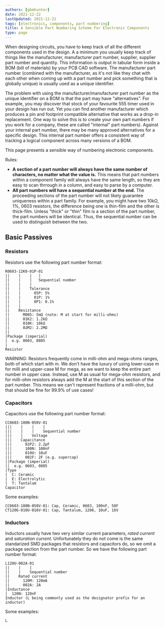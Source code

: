 ```yaml
---
authors: [gbmhunter]
date: 2021-12-22
lastUpdated: 2021-12-22
tags: [electronics, components, part numbering]
title: A Sensible Part Numbering Scheme For Electronic Components
type: page
---
```


When designing circuits, you have to keep track of all the different components used in the design. A a minimum you usually keep track of things like the manufacturer, manufacturer part number, supplier, supplier part number and quantity. This information is output in tabular form inside a BOM (bill of materials) by your PCB CAD software. The manufacturer part number (combined with the manufacturer, as it's not like they chat with each other when coming up with a part number and pick something that is globally unique) is usually used as a unique identifier.

The problem with using the manufacturer/manufacturer part number as the unique identifier on a BOM is that the part may have "alternatives". For example, you may discover that stock of your favourite 555 timer used in your design has run out. Yet you can find another manufacturer which produces a pin and footprint compatible alternative that works as a drop-in replacement. One way to solve this is to create your own part numbers if you work for a company, these are called "internal" part numbers). Against your internal part number, there may be many approved alternatives for a specific design. This internal part number offers a consistent way of tracking a logical component across many versions of a BOM.

This page presents a sensible way of numbering electronic components.

Rules:

* **A section of a part number will always have the same number of characters, no matter what the value is.** This means that part numbers within a component family will always have the same length, so they are easy to scan thrrough in a column, and easy to parse by a computer.
* **All part numbers will have a sequential number at the end.** The proceeding sections of the part number will not likely guarantee uniqueness within a part family. For example, you might have two 10kΩ, 1%, 0603 resistors, the difference being one is thin-film and the other is thick-film. Unless "thick" or "thin" film is a section of the part number, the part numbers will be identical. Thus, the sequential number can be used to distinguish between the two.

## Basic Passives

### Resistors

Resistors use the following part number format:

```text
R0603-12K0-01P-01
||    |    |   |
||    |    |   Sequential number
||    |    |
||    |    Tolerance
||    |      05P: 5%
||    |      01P: 1%
||    |      0P1: 0.1%
||    |
||    Resistance
||      M005: 5mΩ (note: M at start for milli-ohms)
||      01K2: 1.2kΩ
||      010K: 10kΩ
||      02M2: 2.2MΩ
||
|Package (imperial)
|  e.g. 0603, 0805
|
Resistor
```

WARNING: Resistors frequently come in milli-ohm and mega-ohms ranges, both of which start with m. We don't have the luxury of using lower-case m for milli and upper-case M for mega, as we want to keep the entire part number in upper case. Instead, use M as usual for mega-ohm resistors, and for milli-ohm resistors always add the M at the start of this section of the part number. This means we can't represent fractions of a milli-ohm, but that should be fine for 99.9% of use cases!

### Capacitors

Capacitors use the following part number format:

```text
CC0603-100N-050V-01
|||    |    |    |
|||    |    |    Sequential number
|||    |    Voltage
|||    Capacitance
|||      02P2: 2.2pF
|||      100N: 100nF
|||      010U: 10uF
|||      002F: 2F (e.g. supercap)
||Package (imperial)
||  e.g. 0603, 0805
|Type
|  C: Ceramic
|  E: Electrolytic
|  T: Tantalum
Capacitor
```

Some examples:

```text
CC0603-100N-050V-01: Cap, Ceramic, 0603, 100nF, 50F
CT1206-010U-016V-01: Cap, Tantalum, 1206, 10uF, 16V
```

###  Inductors

Inductors usually have two very similar current parameters, _rated current_ and _saturation current_. Unfortunately they do not come is the same standarized SMD packages that resistors and capacitors do, so we omit a package section from the part number. So we have the following part number format:

```text
L120U-002A-01
||    |    |
||    |    Sequential number
||    Rated current
||      120M: 120mA
||      002A: 2A
|Inductance
|  120N: 120nF
Inductor (L being commonly used as the designator prefix for an inductor)
```

Some examples:

```text
L
```
